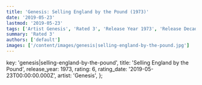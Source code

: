```yaml
---
title: 'Genesis: Selling England by the Pound (1973)'
date: '2019-05-23'
lastmod: '2019-05-23'
tags: ['Artist Genesis', 'Rated 3', 'Release Year 1973', 'Release Decade 1970']
summary: 'Rated 3'
authors: ['default']
images: ['/content/images/genesis|selling-england-by-the-pound.jpg']
---
```


  key: 'genesis|selling-england-by-the-pound',
  title: 'Selling England by the Pound',
  release_year: 1973,
  rating: 6,
  rating_date: '2019-05-23T00:00:00.000Z',
  artist: 'Genesis',
};

<MusicRating data={data} />
